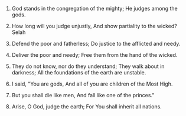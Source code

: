 
1. God stands in the congregation of the mighty; He judges among the gods.

2. How long will you judge unjustly, And show partiality to the wicked?Selah

3. Defend the poor and fatherless; Do justice to the afflicted and needy.

4. Deliver the poor and needy; Free them from the hand of the wicked.

5. They do not know, nor do they understand; They walk about in darkness; All the foundations of the earth are unstable.

6. I said, "You are gods, And all of you are children of the Most High.

7. But you shall die like men, And fall like one of the princes."

8. Arise, O God, judge the earth; For You shall inherit all nations.


